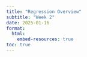 ```yaml
---
title: "Regression Overview"
subtitle: "Week 2"
date: 2025-01-16
format: 
  html:
    embed-resources: true
toc: true
---
```


